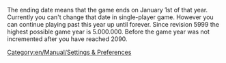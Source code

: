 The ending date means that the game ends on January 1st of that year. Currently you can't change that date in single-player game. However you can continue playing past this year up until forever. Since revision 5999 the highest possible game year is 5.000.000. Before the game year was not incremented after you have reached 2090.
[[Category:en/Manual/Settings & Preferences]]
{{en/Stub}}